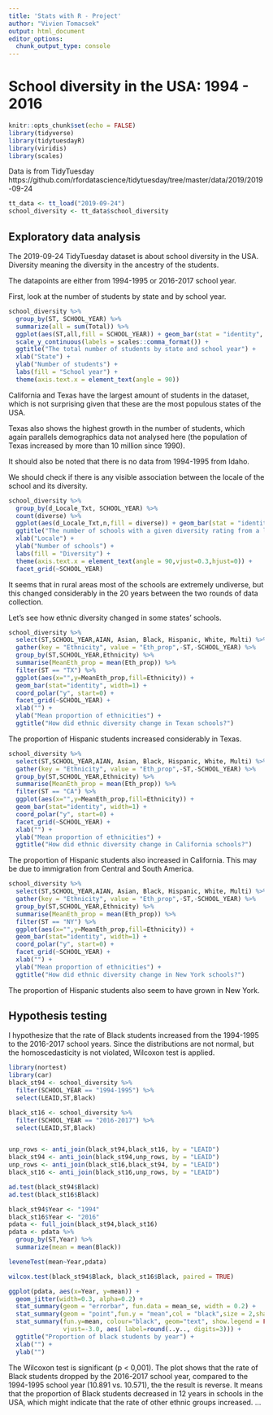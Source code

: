 ---
title: 'Stats with R - Project'
author: "Vivien Tomacsek"
output: html_document
editor_options: 
  chunk_output_type: console
---

# School diversity in the USA: 1994 - 2016

```{r setup, include=FALSE}
knitr::opts_chunk$set(echo = FALSE)
library(tidyverse)
library(tidytuesdayR)
library(viridis)
library(scales)
```

Data is from TidyTuesday
https://github.com/rfordatascience/tidytuesday/tree/master/data/2019/2019-09-24

```{r}
tt_data <- tt_load("2019-09-24")
school_diversity <- tt_data$school_diversity
```

## Exploratory data analysis

The 2019-09-24 TidyTuesday dataset is about school diversity in the USA. Diversity meaning the diversity in the ancestry of the students.

The datapoints are either from 1994-1995 or 2016-2017 school year.

First, look at the number of students by state and by school year.

```{r}
school_diversity %>%
  group_by(ST, SCHOOL_YEAR) %>%
  summarize(all = sum(Total)) %>%
  ggplot(aes(ST,all,fill = SCHOOL_YEAR)) + geom_bar(stat = "identity", position = "dodge") +
  scale_y_continuous(labels = scales::comma_format()) + 
  ggtitle("The total number of students by state and school year") +
  xlab("State") +
  ylab("Number of students") +
  labs(fill = "School year") +
  theme(axis.text.x = element_text(angle = 90))
```

California and Texas have the largest amount of students in the dataset, which is not surprising given that these are the most populous states of the USA.

Texas also shows the highest growth in the number of students, which again parallels demographics data not analysed here (the population of Texas increased by more than 10 million since 1990).

It should also be noted that there is no data from 1994-1995 from Idaho.

We should check if there is any visible association between the locale of the school and its diversity.

```{r}
school_diversity %>%
  group_by(d_Locale_Txt, SCHOOL_YEAR) %>%
  count(diverse) %>%
  ggplot(aes(d_Locale_Txt,n,fill = diverse)) + geom_bar(stat = "identity", position = "dodge") +
  ggtitle("The number of schools with a given diversity rating from a locale type") +
  xlab("Locale") +
  ylab("Number of schools") +
  labs(fill = "Diversity") + 
  theme(axis.text.x = element_text(angle = 90,vjust=0.3,hjust=0)) +
  facet_grid(~SCHOOL_YEAR)
```

It seems that in rural areas most of the schools are extremely undiverse, but this changed considerably in the 20 years between the two rounds of data collection.

Let's see how ethnic diversity changed in some states' schools. 

```{r}
school_diversity %>%
  select(ST,SCHOOL_YEAR,AIAN, Asian, Black, Hispanic, White, Multi) %>%
  gather(key = "Ethnicity", value = "Eth_prop",-ST,-SCHOOL_YEAR) %>%
  group_by(ST,SCHOOL_YEAR,Ethnicity) %>%
  summarise(MeanEth_prop = mean(Eth_prop)) %>%
  filter(ST == "TX") %>%
  ggplot(aes(x="",y=MeanEth_prop,fill=Ethnicity)) +
  geom_bar(stat="identity", width=1) +
  coord_polar("y", start=0) + 
  facet_grid(~SCHOOL_YEAR) +
  xlab("") +
  ylab("Mean proportion of ethnicities") +
  ggtitle("How did ethnic diversity change in Texan schools?")
```

The proportion of Hispanic students increased considerably in Texas.

```{r}
school_diversity %>%
  select(ST,SCHOOL_YEAR,AIAN, Asian, Black, Hispanic, White, Multi) %>%
  gather(key = "Ethnicity", value = "Eth_prop",-ST,-SCHOOL_YEAR) %>%
  group_by(ST,SCHOOL_YEAR,Ethnicity) %>%
  summarise(MeanEth_prop = mean(Eth_prop)) %>%
  filter(ST == "CA") %>%
  ggplot(aes(x="",y=MeanEth_prop,fill=Ethnicity)) +
  geom_bar(stat="identity", width=1) +
  coord_polar("y", start=0) + 
  facet_grid(~SCHOOL_YEAR) +
  xlab("") +
  ylab("Mean proportion of ethnicities") +
  ggtitle("How did ethnic diversity change in California schools?")
```

The proportion of Hispanic students also increased in California. This may be due to immigration from Central and South America.

```{r}
school_diversity %>%
  select(ST,SCHOOL_YEAR,AIAN, Asian, Black, Hispanic, White, Multi) %>%
  gather(key = "Ethnicity", value = "Eth_prop",-ST,-SCHOOL_YEAR) %>%
  group_by(ST,SCHOOL_YEAR,Ethnicity) %>%
  summarise(MeanEth_prop = mean(Eth_prop)) %>%
  filter(ST == "NY") %>%
  ggplot(aes(x="",y=MeanEth_prop,fill=Ethnicity)) +
  geom_bar(stat="identity", width=1) +
  coord_polar("y", start=0) + 
  facet_grid(~SCHOOL_YEAR) +
  xlab("") +
  ylab("Mean proportion of ethnicities") +
  ggtitle("How did ethnic diversity change in New York schools?")
```

The proportion of Hispanic students also seem to have grown in New York.

## Hypothesis testing

I hypothesize that the rate of Black students increased from the 1994-1995 to the 2016-2017 school years.
Since the distributions are not normal, but the homoscedasticity is not violated, Wilcoxon test is applied.

```{r}
library(nortest)
library(car)
black_st94 <- school_diversity %>%
  filter(SCHOOL_YEAR == "1994-1995") %>%
  select(LEAID,ST,Black)

black_st16 <- school_diversity %>%
  filter(SCHOOL_YEAR == "2016-2017") %>%
  select(LEAID,ST,Black)


unp_rows <- anti_join(black_st94,black_st16, by = "LEAID")
black_st94 <- anti_join(black_st94,unp_rows, by = "LEAID")
unp_rows <- anti_join(black_st16,black_st94, by = "LEAID")
black_st16 <- anti_join(black_st16,unp_rows, by = "LEAID")

ad.test(black_st94$Black)
ad.test(black_st16$Black)

black_st94$Year <- "1994"
black_st16$Year <- "2016"
pdata <- full_join(black_st94,black_st16)
pdata <- pdata %>%
  group_by(ST,Year) %>%
  summarize(mean = mean(Black))

leveneTest(mean~Year,pdata)

wilcox.test(black_st94$Black, black_st16$Black, paired = TRUE)
```

```{r}


ggplot(pdata, aes(x=Year, y=mean)) + 
  geom_jitter(width=0.3, alpha=0.2) +
  stat_summary(geom = "errorbar", fun.data = mean_se, width = 0.2) +
  stat_summary(geom = "point",fun.y = "mean",col = "black",size = 2,shape = 16) +
  stat_summary(fun.y=mean, colour="black", geom="text", show.legend = FALSE, 
               vjust=-3.0, aes( label=round(..y.., digits=3))) + 
  ggtitle("Proportion of black students by year") +
  xlab("") +
  ylab("")

```

The Wilcoxon test is significant (p < 0,001). The plot shows that the rate of Black students dropped by the 2016-2017 school year, compared to the 1994-1995 school year (10.891 vs. 10.571), the the result is reverse.
It means that the proportion of Black students decreased in 12 years in schools in the USA, which might indicate that the rate of other ethnic groups increased.
...